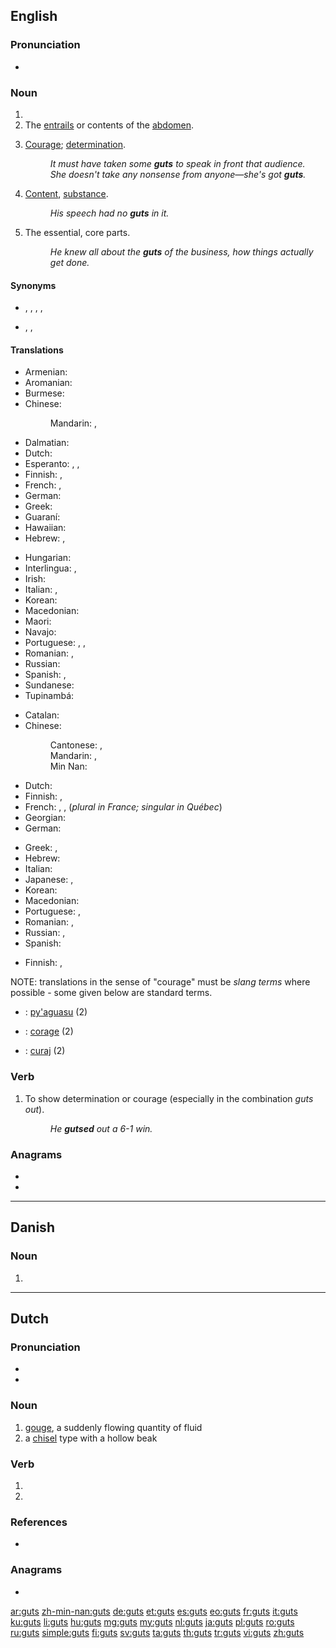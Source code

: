 {{also|Guts}}
==English==
{{wikipedia}}

===Pronunciation===
* {{IPA|/ɡʌts/|lang=en}}

===Noun===
{{head|en|noun plural form}}

# {{plural of|gut|lang=en}}
# The [[entrails]] or contents of the [[abdomen]].
# {{lb|en|slang}} [[courage|Courage]]; [[determination]].
#: ''It must have taken some '''guts''' to speak in front that audience.''
#: ''She doesn't take any nonsense from anyone&mdash;she's got '''guts'''.''
# {{lb|en|slang}} [[content|Content]], [[substance]].
#: ''His speech had no '''guts''' in it.''
# {{lb|en|in the plural}} The essential, core parts.
#: ''He knew all about the '''guts''' of the business, how things actually get done.''

====Synonyms====
* {{sense|entrails}} {{l|en|entrails}}, {{l|en|guttings}}, {{l|en|innards}}, {{l|en|insides}}, {{l|en|viscera}}
* {{sense|courage}} {{l|en|balls}}, {{l|en|nerve}}, {{l|en|pluck}}

====Translations====
{{trans-top|entrails}}
* Armenian: {{t+|hy|փորոտիք}}
* Aromanian: {{t|rup|matsã}}
* Burmese: {{t+|my|အူ|sc=Mymr}}
* Chinese:
*: Mandarin: {{t+|cmn|內臟|sc=Hani}}, {{t+|cmn|内脏|tr=nèizàng|sc=Hani}}
* Dalmatian: {{t|dlm|alaite}}
* Dutch: {{t+|nl|ingewanden|n-p}}
* Esperanto: {{t|eo|intestoj|p}}, {{t|eo|intestaro}}, {{t|eo|viscero}}
* Finnish: {{t|fi|sisäelimet}}, {{t|fi|sisälmykset}}
* French: {{t+|fr|entrailles|f-p}}, {{t+|fr|tripes|f-p}}
* German: {{t+|de|Eingeweide|n-p}}
* Greek: {{t+|el|έντερα|n-p}}
* Guaraní: {{t|gn|py'akue}}
* Hawaiian: {{t|haw|naʻau}}
* Hebrew: {{t+|he|מעיים|m-p|tr=me'áim}}, {{t+|he|קרביים|m-p|tr=qraváim}}
{{trans-mid}}
* Hungarian: {{t+|hu|bél}}
* Interlingua: {{t|ia|tripas|f-p}}, {{t|ia|entranias|f-p}}
* Irish: {{t|ga|inní|m-p}}
* Italian: {{t+|it|interiora|f-p}}, {{t+|it|viscere|f-p}}
* Korean: {{t+|ko|배알|tr=baeal}}
* Macedonian: {{t|mk|црева|n-p}}
* Maori: {{t|mi|whēkau}}
* Navajo: {{t|nv|atsą́ siláí}}
* Portuguese: {{t+|pt|tripas|f-p}}, {{t|pt|vísceras|f-p}}, {{t|pt|entranhas|f-p}}
* Romanian: {{t|ro|mațe|n-p}}, {{t+|ro|măruntaie|m-p}}
* Russian: {{t+|ru|кишки́|f-p}}
* Spanish: {{t+|es|tripas|f}}, {{t+|es|tripa|f}}
* Sundanese: {{t|su|peujit}}
* Tupinambá: {{t|tpn|py'a}}
{{trans-bottom}}

<!--Note: The translations in this table should be SLANG TERMS, where these exist-->
{{trans-top|courage (slang)}}
* Catalan: {{t|ca|pebrots|m-p}}
* Chinese:
*: Cantonese: {{t|yue|膽|sc=Hani}}, {{t|yue|胆|tr=daam2|sc=Hani}}
*: Mandarin: {{t+|cmn|有種|sc=Hani}}, {{t+|cmn|有种|tr=yǒuzhǒng|sc=Hani}}
*: Min Nan: {{t+|nan|膽|tr=táⁿ, tám|sc=Hani}}
* Dutch: {{t+|nl|lef|n}}
* Finnish: {{t+|fi|pokka}}, {{t+|fi|kantti}}
* French: {{t+|fr|tripes|f-p}}, {{t+|fr|cran|m}}, {{t+|fr|guts|m}} (''plural in France; singular in Québec'')
* Georgian: {{t|ka|ტრაკი}}
* German: {{t+|de|Frechheit}}
{{trans-mid}}
* Greek: {{t+|el|άντερα|n-p}}, {{t+|el|κότσια|n-p}}
* Hebrew: {{t+|he|אומץ|m|tr=ómetz}}
* Italian: {{t+|it|fegato|m}}
* Japanese: {{t|ja|根性|tr=konjō|sc=Jpan}}, {{t|ja|ガッツ|tr=gattsu|sc=Jpan}}
* Korean: {{t+|ko|배짱|tr=baeJjang}}
* Macedonian: {{t|mk|мадиња|n-p}}
* Portuguese: {{t+|pt|fígado|m}}, {{t+|pt|estômago|m}}
* Romanian: {{t+|ro|inimă|f}}, {{t+|ro|suflet|n}}
* Russian: {{t+|ru|хра́брость|f}}, {{t+|ru|си́ла во́ли|f}}
* Spanish: {{t+|es|agallas|f-p}}
{{trans-bottom}}

{{trans-top|(slang) content; substance}}
* Finnish: {{t+|fi|sisältö}}, {{t+|fi|substanssi}}
{{trans-mid}}
{{trans-bottom}}

{{trans-top|essentials; core parts}}
{{trans-mid}}
{{trans-bottom}}

{{checktrans-top}}
NOTE: translations in the sense of "courage" must be ''slang terms'' where possible - some given below are standard terms.
* {{ttbc|gn}}: [[py'aguasu]] (2)
* {{ttbc|ia}}: [[corage]] (2)
* {{ttbc|ro}}: [[curaj]] (2)
{{trans-bottom}}

===Verb===
{{en-verb|es}}

# {{lb|en|informal}} To show determination or courage (especially in the combination ''guts out'').
#: ''He '''gutsed''' out a 6-1 win.''

===Anagrams===
* {{l|en|gust}}
* {{l|en|tugs}}

----

==Danish==

===Noun===
{{head|da|noun form|g=c}}

# {{genitive singular indefinite of|gut|lang=da}}

----

==Dutch==

===Pronunciation===
* {{audio|Nl-guts.ogg|Audio|lang=nl}}
* {{rhymes|ʏts|lang=nl}}

===Noun===
{{nl-noun|f|g2=m|-en|gutsje}}

# [[gouge]], a suddenly flowing quantity of fluid
# a [[chisel]] type with a hollow beak

===Verb===
{{nl-verb-form}}

# {{nl-verb form of|p=1|n=sg|t=pres|m=ind|gutsen}}
# {{nl-verb form of|m=imp|gutsen}}

===References===
* {{R:Koenen}}

===Anagrams===
* {{l|nl|stug}}

[[ar:guts]]
[[zh-min-nan:guts]]
[[de:guts]]
[[et:guts]]
[[es:guts]]
[[eo:guts]]
[[fr:guts]]
[[it:guts]]
[[ku:guts]]
[[li:guts]]
[[hu:guts]]
[[mg:guts]]
[[my:guts]]
[[nl:guts]]
[[ja:guts]]
[[pl:guts]]
[[ro:guts]]
[[ru:guts]]
[[simple:guts]]
[[fi:guts]]
[[sv:guts]]
[[ta:guts]]
[[th:guts]]
[[tr:guts]]
[[vi:guts]]
[[zh:guts]]